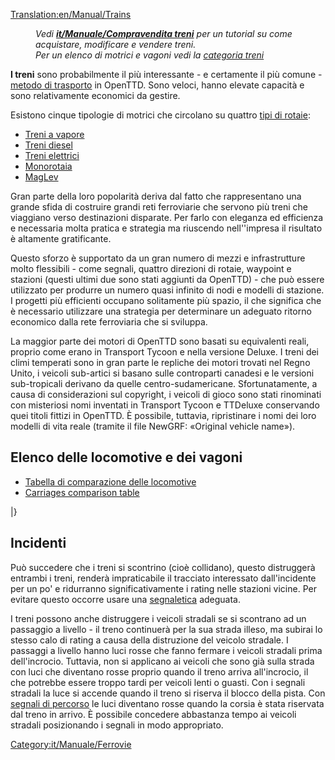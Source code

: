[[Translation:en/Manual/Trains]]
{{it/Manuale/Menu}}

: '' Vedi '''[[it/Manuale/Compravendita treni]]''' per un tutorial su come acquistare, modificare e vendere treni.''
: ''Per un elenco di motrici e vagoni vedi la [[:Category:it/Manuale/Treni|categoria treni]]''

'''I treni''' sono probabilmente il più interessante - e certamente il più comune - [[it/Manuale/Veicoli|metodo di trasporto]] in OpenTTD. Sono veloci, hanno elevate capacità e sono relativamente economici da gestire.

Esistono cinque tipologie di motrici che circolano su quattro [[it/Manuale/Set base/Tipi di ferrovia|tipi di rotaie]]:
* [[it/Manuale/Set base/Ferrovie|Treni a vapore]]
* [[it/Manuale/Set base/Ferrovie|Treni diesel]]
* [[it/Manuale/Set base/Ferrovie elettrificate|Treni elettrici]]
* [[it/Manuale/Set base/Monorotaia|Monorotaia]]
* [[it/Manuale/Set base/MagLev|MagLev]]

Gran parte della loro popolarità deriva dal fatto che rappresentano una grande sfida di costruire grandi reti ferroviarie che servono più treni che viaggiano verso destinazioni disparate. Per farlo con eleganza ed efficienza e necessaria molta pratica e strategia ma riuscendo nell''impresa il risultato è altamente gratificante.

Questo sforzo è supportato da un gran numero di mezzi e infrastrutture molto flessibili - come segnali, quattro direzioni di rotaie, waypoint e stazioni (questi ultimi due sono stati aggiunti da OpenTTD) - che può essere utilizzato per produrre un numero quasi infinito di nodi e modelli di stazione. I progetti più efficienti occupano solitamente più spazio, il che significa che è necessario utilizzare una strategia per determinare un adeguato ritorno economico dalla rete ferroviaria che si sviluppa.

La maggior parte dei motori di OpenTTD sono basati su equivalenti reali, proprio come erano in Transport Tycoon e nella versione Deluxe. I treni dei climi temperati sono in gran parte le repliche dei motori trovati nel Regno Unito, i veicoli sub-artici si basano sulle controparti canadesi e le versioni sub-tropicali derivano da quelle centro-sudamericane. Sfortunatamente, a causa di considerazioni sul copyright, i veicoli di gioco sono stati rinominati con misteriosi nomi inventati in Transport Tycoon e TTDeluxe conservando quei titoli fittizi in OpenTTD. È possibile, tuttavia, ripristinare i nomi dei loro modelli di vita reale (tramite il file NewGRF: «Original vehicle name»).

<!--
:''See '''[[Buying trains]]''' for a tutorial on how to buy, modify, and sell trains.''
:''For a list of engines and carriages see the [[:Category:Trains|trains category]]''

'''Trains''' are probably the most interesting — and certainly the most common — [[vehicles|method of transport]] in OpenTTD. They are fast, have high capacities, and are relatively cheap to run. 

There are five types of trains running on four [[Types of railway|types of railways]]:
* [[Railways|Steam trains]]
* [[Railways|Diesel trains]]
* [[Electrified railways|Electric trains]]
* [[Monorail]]
* [[MagLev]]

Much of their popularity stems from the challenge of building large rail networks that service multiple trains travelling to disparate destinations. Doing so gracefully and efficiently takes practice and strategy, but is highly satisfying when accomplished.

This effort is aided by the large number of infrastructure tools — such as signals, four track directions, waypoints, and station flexibility (the latter two of which were features added by OpenTTD) — that can be used to produce a near infinite number of junctions and station layouts. More efficient designs usually take up more space, which means that strategy must be used to determine an appropriate trade of capacity to footprint.

Most of the engines in OpenTTD are based on real-life equivalents, just like they were in Transport Tycoon and the Deluxe version. Temperate climate trains are largely replicas of engines found in the United Kingdom, Sub-Arctic vehicles are based on Canadian counterparts, and Sub-Tropical versions derive from Central and South American carriages.  Unfortunately, due to copyright considerations, the game vehicles were renamed with mysterious made-up names in Transport Tycoon and TTDeluxe, and retain those fictional titles in OpenTTD.  It is possible, however, to revert the names to those of their real-life models (via NewGRF file: «Original vehicle name»).
-->
==Elenco delle locomotive e dei vagoni ==

* [[it/Manuale/Set base/Treni/Comparazione locomotive|Tabella di comparazione delle locomotive]]
* [[en/Manual/Base Set/Trains/Carriages Comparison|Carriages comparison table]]

{{it/Manuale/TabellaVeicoli/Inizio}}
{{en/Manual/VehicleTable/Header|Vapore}}
{{en/Manual/VehicleTable/Row|
*[[File:en/Manual/Base Set/Trains/Kirbypaultank.png|Kirby Paul Tank Engine]] [[it/Manuale/Set base/Treni/Kirby Paul Tank|Kirby Paul Tank]]
*[[File:en/Manual/Base Set/Trains/Chaneyjubilee.png|Chaney "Jubilee" Engine]] [[it/Manuale/Set base/Treni/Chaney 'Jubilee'|Chaney "Jubilee"]]
*[[File:en/Manual/Base Set/Trains/Ginzua4.png|Ginzu "A4" Engine]] [[it/Manuale/Set base/Treni/Ginzu 'A4'|Ginzu "A4"]]
*[[File:en/Manual/Base Set/Trains/Sh8p.png|SH "8P" Engine]] [[it/Manuale/Set base/Treni/SH '8P'|SH "8P"]]
|
*[[File:en/Manual/Base Set/Trains/Wills280.png|Wills 2-8-0 Engine]] [[it/Manuale/Set base/Treni/Wills 2-8-0|Wills 2-8-0]]
|
*[[File:en/Manual/Base Set/Trains/Wills280.png|Wills 2-8-0 Engine]] [[it/Manuale/Set base/Treni/Wills 2-8-0|Wills 2-8-0]]
|
*[[File:en/Manual/Base Set/Trains/Powernautchoochoo.png|Ploddyphut Choo-Choo Engine]] [[it/Manuale/Set base/Treni/Ploddyphut Choo-Choo|Ploddyphut Choo-Choo]]
*[[File:en/Manual/Base Set/Trains/Ploddyphutchoochoo.png|Powernaut Choo-Choo Engine]] [[it/Manuale/Set base/Treni/Powernaut Choo-Choo|Powernaut Choo-Choo]]
*[[File:en/Manual/Base Set/Trains/Mightymoverchoochoo.png|Might Mover Choo-Choo Engine]] [[it/Manuale/Set base/Treni/Mightymover Choo-Choo|Mightymover Choo-Choo]]
}}
{{en/Manual/VehicleTable/Header|Diesel}}
{{en/Manual/VehicleTable/Row|
*[[File:en/Manual/Base Set/Trains/Manleymoreldmu.png|Manley-Morel DMU Engine]] [[it/Manuale/Set base/Treni/Manley-Morel DMU|Manley-Morel DMU]]
*[[File:en/Manual/Base Set/Trains/Shhendry25.png|SH/Hendry "25" Engine]] [[it/Manuale/Set base/Treni/Hendry '25'|SH/Hendry "25"]]
*[[File:en/Manual/Base Set/Trains/Floss47.png|Floss "47" Engine]] [[it/Manuale/Set base/Treni/Floss '47'|Floss "47"]]
*[[File:en/Manual/Base Set/Trains/Uu37.png|UU "37" Engine]] [[it/Manuale/Set base/Treni/UU '37'|UU "37"]]
*[[File:en/Manual/Base Set/Trains/Sh125.png|SH "125" Engine]] [[it/Manuale/Set base/Treni/SH '125'|SH "125"]]
*[[File:en/Manual/Base Set/Trains/Dash.png|"Dash" Engine]] [[it/Manuale/Set base/Treni/Dash|"Dash"]]
|
*[[File:en/Manual/Base Set/Trains/Mjs250.png|MJS 250 Engine]] [[it/Manuale/Set base/Treni/MJS250|MJS250]]
*[[File:en/Manual/Base Set/Trains/Kelling3100.png|Kelling 3100 Engine]] [[it/Manuale/Set base/Treni/Kelling 3100|Kelling 3100]]
*[[File:en/Manual/Base Set/Trains/Cs4000.png|CS4000 Engine]] [[it/Manuale/Set base/Treni/CS4000|CS4000]]
*[[File:en/Manual/Base Set/Trains/Cs2400.png|CS2400 Engine]] [[it/Manuale/Set base/Treni/CS2400|CS2400]]
*[[File:en/Manual/Base Set/Trains/Mjs1000.png|MJS 1000 Engine]] [[it/Manuale/Set base/Treni/MJS 1000|MJS 1000]]
*[[File:en/Manual/Base Set/Trains/Centennial.png|Centennial Engine]] [[it/Manuale/Set base/Treni/Centennial|Centennial]]
*[[File:en/Manual/Base Set/Trains/Turnerturbo.png|Turner Turbo]] [[it/Manuale/Set base/Treni/Turner Turbo|Turner Turbo]]
|
*[[File:en/Manual/Base Set/Trains/Mjs250.png|MJS 250 Engine]] [[it/Manuale/Set base/Treni/MJS250|MJS250]]
*[[File:en/Manual/Base Set/Trains/Kelling3100.png|Kelling 3100 Engine]] [[it/Manuale/Set base/Treni/Kelling 3100|Kelling 3100]]
*[[File:en/Manual/Base Set/Trains/Cs4000.png|CS4000 Engine]] [[it/Manuale/Set base/Treni/CS4000|CS4000]]
*[[File:en/Manual/Base Set/Trains/Cs2400.png|CS2400 Engine]] [[it/Manuale/Set base/Treni/CS2400|CS2400]]
*[[File:en/Manual/Base Set/Trains/Mjs1000.png|MJS 1000 Engine]] [[it/Manuale/Set base/Treni/MJS 1000|MJS 1000]]
*[[File:en/Manual/Base Set/Trains/Centennial.png|Centennial Engine]] [[it/Manuale/Set base/Treni/Centennial|Centennial]]
*[[File:en/Manual/Base Set/Trains/Turnerturbo.png|Turner Turbo]] [[it/Manuale/Set base/Treni/Turner Turbo|Turner Turbo]]
|
*[[File:en/Manual/Base Set/Trains/Ploddyphutdiesel.png|Ploddyphut Diesel]] [[it/Manuale/Set base/Treni/Ploddyphut Diesel|Ploddyphut Diesel]]
*[[File:en/Manual/Base Set/Trains/Powernautdiesel.png|Powernaut Diesel]] [[it/Manuale/Set base/Treni/Powernaut Diesel|Powernaut Diesel]]
}}
{{en/Manual/VehicleTable/Header|Elettrico}}
{{en/Manual/VehicleTable/Row|
*[[File:en/Manual/Base Set/Trains/Sh30.png|SH "30" Engine]] [[it/Manuale/Set base/Treni/SH '30'|SH "30"]]
*[[File:en/Manual/Base Set/Trains/Sh40.png|SH "40" Engine]] [[it/Manuale/Set base/Treni/SH '40'|SH "40"]]
*[[File:en/Manual/Base Set/Trains/Tim.png|"T.I.M" Engine]] [[it/Manuale/Set base/Treni/T.I.M.|"T.I.M."]]
*[[File:en/Manual/Base Set/Trains/Asiastar.png|"Asiastar" Engine]] [[it/Manuale/Set base/Treni/AsiaStar|"AsiaStar"]]
|
None
|
None
|
None
}}
{{en/Manual/VehicleTable/Header|Monorotaia}}
{{en/Manual/VehicleTable/Row|
*[[File:en/Manual/Base Set/Trains/X2001.png|X2001 Monorail Engine]] [[it/Manuale/Set base/Treni/X2001|'X2001']]
*[[File:en/Manual/Base Set/Trains/Millenniumz1.png|Milennium 'Z1' Monorail Engine]] [[it/Manuale/Set base/Treni/Millennium Z1|'Millennium Z1']]
|
*[[File:en/Manual/Base Set/Trains/X2001.png|X2001 Monorail Engine]] [[it/Manuale/Set base/Treni/X2001|'X2001']]
*[[File:en/Manual/Base Set/Trains/Millenniumz1.png|Milennium 'Z1' Monorail Engine]] [[it/Manuale/Set base/Treni/Millennium Z1|'Millennium Z1']]
|
*[[File:en/Manual/Base Set/Trains/X2001.png|X2001 Monorail Engine]] [[it/Manuale/Set base/Treni/X2001|'X2001']]
*[[File:en/Manual/Base Set/Trains/Millenniumz1.png|Milennium 'Z1' Monorail Engine]] [[it/Manuale/Set base/Treni/Millennium Z1|'Millennium Z1']]
|
*[[File:en/Manual/Base Set/Trains/Wizzowowz99.png|Wizzowow 'Z99' Monorail Engine]] [[it/Manuale/Set base/Treni/Wizzowow Z99|Wizzowow Z99]]
}}
{{en/Manual/VehicleTable/Header|MagLev}}
{{en/Manual/VehicleTable/Row|
*[[File:en/Manual/Base Set/Trains/Lev1leviathan.png|MagLev Engine 1: Leviathan]] [[it/Manuale/Set base/Treni/Lev1 'Leviathan'|Lev1 'Leviathan']]
*[[File:en/Manual/Base Set/Trains/Lev2cyclops.png|MagLev Engine 2: Cyclops]] [[it/Manuale/Set base/Treni/Lev2 'Cyclops'|Lev2 'Cyclops']]
*[[File:en/Manual/Base Set/Trains/Lev3pegasus.png|MagLev Engine 3: Pegasus]] [[it/Manuale/Set base/Treni/Lev3 'Pegasus'|Lev3 'Pegasus']]
*[[File:en/Manual/Base Set/Trains/Lev4chimaerarhead.png|MagLev Engine 4: Chimaera (front)]] [[it/Manuale/Set base/Treni/Lev4 'Chimaera'|Lev4 'Chimaera']]
|
*[[File:en/Manual/Base Set/Trains/Lev1leviathan.png|MagLev Engine 1: Leviathan]] [[it/Manuale/Set base/Treni/Lev1 'Leviathan'|Lev1 'Leviathan']]
*[[File:en/Manual/Base Set/Trains/Lev2cyclops.png|MagLev Engine 2: Cyclops]] [[it/Manuale/Set base/Treni/Lev2 'Cyclops'|Lev2 'Cyclops']]
*[[File:en/Manual/Base Set/Trains/Lev3pegasus.png|MagLev Engine 3: Pegasus]] [[it/Manuale/Set base/Treni/Lev3 'Pegasus'|Lev3 'Pegasus']]
*[[File:en/Manual/Base Set/Trains/Lev4chimaerarhead.png|MagLev Engine 4: Chimaera (front)]] [[it/Manuale/Set base/Treni/Lev4 'Chimaera'|Lev4 'Chimaera']]
|
*[[File:en/Manual/Base Set/Trains/Lev1leviathan.png|MagLev Engine 1: Leviathan]] [[it/Manuale/Set base/Treni/Lev1 'Leviathan'|Lev1 'Leviathan']]
*[[File:en/Manual/Base Set/Trains/Lev2cyclops.png|MagLev Engine 2: Cyclops]] [[it/Manuale/Set base/Treni/Lev2 'Cyclops'|Lev2 'Cyclops']]
*[[File:en/Manual/Base Set/Trains/Lev3pegasus.png|MagLev Engine 3: Pegasus]] [[it/Manuale/Set base/Treni/Lev3 'Pegasus'|Lev3 'Pegasus']]
*[[File:en/Manual/Base Set/Trains/Lev4chimaerarhead.png|MagLev Engine 4: Chimaera (front)]] [[it/Manuale/Set base/Treni/Lev4 'Chimaera'|Lev4 'Chimaera']]
|
*[[File:en/Manual/Base Set/Trains/Wizzowowrocketeer.png|Toyland Wizzowow Rocketeer]] [[it/Manuale/Set base/Treni/Wizzowow Rocketeer|Wizzowow Rocketeer]]
}}
{{en/Manual/VehicleTable/Header|Carrozze}}
{{en/Manual/VehicleTable/Row|
*[[File:it/Manuale/Set base/Treni/CarrozzaPasseggeriTeB.png|Carrozza passeggeri aree temperate]] [[it/Manuale/Set base/Treni/Carrozza passeggeri]]
*[[File:it/Manuale/Set base/Treni/VagonePostaleToB.png|Vagone postale per le aree temperate]] [[it/Manuale/Set base/Treni/Vagone postale]]
*[[File:it/Manuale/Set base/Treni/CarroPetrolioTeB.png]] [[it/Manuale/Set base/Treni/Carro cisterna petrolio]]
*[[File:it/Manuale/Set base/Treni/CarroCerealiTeArB.png]] [[it/Manuale/Set base/Treni/Tramoggia per cereali]]
*[[File:it/Manuale/Set base/Treni/CarroMerciTeB.png|Carro merci]] [[it/Manuale/Set base/Treni/Carro merci]]
*[[File:it/Manuale/Set base/Treni/CarroLegnameTeArB.png]] [[it/Manuale/Set base/Treni/Carro per legname]]
*[[File:it/Manuale/Set base/Treni/VagoneBlindatoTeB.png]] [[it/Manuale/Set base/Treni/Vagone blindato]]
*[[File:it/Manuale/Set base/Treni/CarroAcciaioTeB.png]] [[it/Manuale/Set base/Treni/Carro per acciaio]]
*[[File:it/Manuale/Set base/Treni/CarroCarboneTeB.png]] [[it/Manuale/Set base/Treni/Carro per carbone]]
*[[File:it/Manuale/Set base/Treni/CarroBestiameTeArB.png]] [[it/Manuale/Set base/Treni/Carro bestiame]]
*[[File:it/Manuale/Set base/Treni/TramoggiaFerroTeB.png]] [[it/Manuale/Set base/Treni/Tramoggia per ferro]]
|
*[[File:it/Manuale/Set base/Treni/CarrozzaPasseggeriArB.png|Carrozza passeggeri subartico]] [[it/Manuale/Set base/Treni/Carrozza passeggeri]]
*[[File:it/Manuale/Set base/Treni/VagonePostaleArB.png|Vagone postale per il subartico]] [[it/Manuale/Set base/Treni/Vagone postale]]
*[[File:it/Manuale/Set base/Treni/CarroPetrolioArB.png|Carro Cisterna petrolio]] [[it/Manuale/Set base/Treni/Carro cisterna petrolio]]
*[[File:it/Manuale/Set base/Treni/CarroCerealiTeArB.png|Carro a tramoggia per cereali]] [[it/Manuale/Set base/Treni/Tramoggia per cereali]]
*[[File:it/Manuale/Set base/Treni/CarroMerciArB.png|Carro merci]] [[it/Manuale/Set base/Treni/Carro merci]]
*[[File:it/Manuale/Set base/Treni/CarroLegnameTeArB.png]] [[it/Manuale/Set base/Treni/Carro per legname]]
*[[File:it/Manuale/Set base/Treni/VagoneBlindatoArB.png]] [[it/Manuale/Set base/Treni/Vagone blindato]]
*[[File:it/Manuale/Set base/Treni/CarroCartaArB.png]] [[it/Manuale/Set base/Treni/Carro per carta|Carro per carta]]
*[[File:it/Manuale/Set base/Treni/CarroCarboneArB.png]] [[it/Manuale/Set base/Treni/Carro per carbone]]
*[[File:it/Manuale/Set base/Treni/CarroBestiameTeArB.png]] [[it/Manuale/Set base/Treni/Carro bestiame]]
*[[File:it/Manuale/Set base/Treni/CarroAlimentariArB.png]] [[it/Manuale/Set base/Treni/Carro alimentari]]
|
*[[File:it/Manuale/Set base/Treni/CarrozzaPasseggeriTrB.png|Carrozza passeggeri subtropicale]] [[it/Manuale/Set base/Treni/Carrozza passeggeri|Carrozza passeggeri]]
*[[File:it/Manuale/Set base/Treni/VagonePostaleTrB.png|Vagone postale per le aree subtropicali]] [[it/Manuale/Set base/Treni/Vagone postale|Vagone postale]]
*[[File:it/Manuale/Set base/Treni/CarroPetrolioTrB.png|Carro Cisterna petrolio]] [[it/Manuale/Set base/Treni/Carro cisterna petrolio]]
*[[File:it/Manuale/Set base/Treni/CarroCerealiTrB.png|Carro a tramoggia per cereali]] [[it/Manuale/Set base/Treni/Tramoggia per cereali]]
*[[File:it/Manuale/Set base/Treni/CarroMerciTrB.png|Carro merci]] [[it/Manuale/Set base/Treni/Carro merci]]
*[[File:it/Manuale/Set base/Treni/CarroLegnameTrB.png]] [[it/Manuale/Set base/Treni/Carro per legname]]
*[[File:it/Manuale/Set base/Treni/VagoneBlindatoTrB.png]] [[it/Manuale/Set base/Treni/Vagone blindato]]
*[[File:it/Manuale/Set base/Treni/CarroGommaTrBM.png]] [[it/Manuale/Set base/Treni/Carro per gomma]]
*[[File:it/Manuale/Set base/Treni/CarroAcquaTrBM.png|Carro cisterna acqua]] [[it/Manuale/Set base/Treni/Carro cisterna acqua]]
*[[File:it/Manuale/Set base/Treni/TramoggiaRameTrB.png]] [[it/Manuale/Set base/Treni/Tramoggia per rame]]
*[[File:it/Manuale/Set base/Treni/CarroAlimentariTrB.png|Vagone alimentari]] [[it/Manuale/Set base/Treni/Carro alimentari]]
*[[File:it/Manuale/Set base/Treni/CarroFruttaTrBM.png]] [[it/Manuale/Set base/Treni/Carro per frutta]]
|
*[[File:it/Manuale/Set base/Treni/CarrozzaPasseggeriToB.png|Carrozza passeggeri del Toyland]] [[it/Manuale/Set base/Treni/Carrozza passeggeri]]
*[[File:it/Manuale/Set base/Treni/VagonePostaleToB.png|Vagone postale del Toyland]] [[it/Manuale/Set base/Treni/Vagone postale|Vagone postale]]
*[[File:it/Manuale/Set base/Treni/CarroColaBM.png]] [[it/Manuale/Set base/Treni/Carro cisterna cola]]
*[[File:it/Manuale/Set base/Treni/TramoggiaToffeeBM.png]] [[it/Manuale/Set base/Treni/Tramoggia per toffee]]
*[[File:it/Manuale/Set base/Treni/CarroCaramelleBM.png]] [[it/Manuale/Set base/Treni/Carro caramelle]]
*[[File:it/Manuale/Set base/Treni/CarroPlasticaBM.png]] [[it/Manuale/Set base/Treni/Carro per plastica|Carro per plastica]]
*[[File:it/Manuale/Set base/Treni/CarroBollicineBM.png]] [[it/Manuale/Set base/Treni/Carro bollicine]]
*[[File:it/Manuale/Set base/Treni/CarroBibiteBM.png]] [[it/Manuale/Set base/Treni/Carro per bibite frizzanti]]
*[[File:it/Manuale/Set base/Treni/CarroZuccheroBM.png]] [[it/Manuale/Set base/Treni/Carro per zucchero]]
*[[File:it/Manuale/Set base/Treni/CarroGiocattoliBM.png]] [[it/Manuale/Set base/Treni/Carro giocattoli]]
*[[File:it/Manuale/Set base/Treni/TramoggiaZuccheroFilatoBM.png]] [[it/Manuale/Set base/Treni/Tramoggia per zucchero filato|Tramog. zucchero filato]]
*[[File:it/Manuale/Set base/Treni/CarroBatterieBM.png]] [[it/Manuale/Set base/Treni/Carro per batterie]]
}}
|}

== Incidenti ==
Può succedere che i treni si scontrino (cioè collidano), questo distruggerà entrambi i treni, renderà impraticabile il tracciato interessato dall'incidente per un po' e ridurranno significativamente i rating nelle stazioni vicine. Per evitare questo occorre usare una [[it/Manuale/Segnali|segnaletica]] adeguata.

I treni possono anche distruggere i veicoli stradali se si scontrano ad un passaggio a livello - il treno continuerà per la sua strada illeso, ma subirai lo stesso calo di rating a causa della distruzione del veicolo stradale. I passaggi a livello hanno luci rosse che fanno fermare i veicoli stradali prima dell'incrocio. Tuttavia, non si applicano ai veicoli che sono già sulla strada con luci che diventano rosse proprio quando il treno arriva all'incrocio, il che potrebbe essere troppo tardi per veicoli lenti o guasti. Con i segnali stradali la luce si accende quando il treno si riserva il blocco della pista. Con [[it/Manuale/Segnali#segnali-di-percorso|segnali di percorso]] le luci diventano rosse quando la corsia è stata riservata dal treno in arrivo. È possibile concedere abbastanza tempo ai veicoli stradali posizionando i segnali in modo appropriato.
<!--
==Accidents==
It is possible for trains to crash (i.e. collide), which will destroy both trains, render the track impassable for a while and significantly reduce your ratings at nearby stations. The solution to this is to deploy [[signals]].

Trains can also destroy road vehicles if they are both on a level crossing at the same time — the train will continue undamaged but you will suffer the same ratings drop because of the destruction of the road vehicle. The level crossings have red warning lights which make road vehicles stop before the crossing. However they don't apply to vehicles which are already on the crossing. With plain or no signalling lights turn on just before the train reaches the crossing, which may be too late for slow or broken down vehicles. With [[Signals#Path Signals|path signals]] the lights turn on when the track is reserved for the train. Ample time for the road vehicles can be provided by placing the signals suitably.
-->

[[Category:it/Manuale/Ferrovie]]